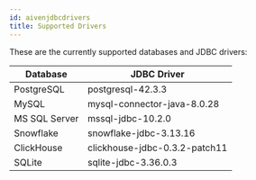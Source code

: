 ```yaml
---
id: aivenjdbcdrivers
title: Supported Drivers
---
```


These are the currently supported databases and JDBC drivers:

| Database | JDBC Driver |
| --- | ---- |
|PostgreSQL           | postgresql-42.3.3 |
|MySQL       | mysql-connector-java-8.0.28 |
|MS SQL Server	      | mssql-jdbc-10.2.0 |
|Snowflake	      | snowflake-jdbc-3.13.16 |
|ClickHouse	      | clickhouse-jdbc-0.3.2-patch11 |
|SQLite	      | sqlite-jdbc-3.36.0.3 |
